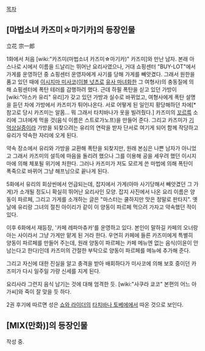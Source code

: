 [[목차]]
== [마법소녀 카즈미☆마기카]의 등장인물 == 
立花 宗一郎

1화에서 처음 [wiki:"카즈미(마법소녀 카즈미☆마기카)" 카즈미]와 만난 남자. 본래 아스나로 시에서 이름을 드날리는 뛰어난 요리사였으나, 거대 쇼핑센터 "BUY-LOT"에서 가게를 운영하던 중 쇼핑센터 운영자에게 사기를 당해 가게를 빼앗겼다. 그래서 원한을 품고 있던 때에 [[이시지마 미사코]]([[이블 넛츠]]로 [[유사 마녀]]화한 그 여형사)의 충동질에 의해 쇼핑센터에 폭탄 테러를 감행하려 했다. 근데 하필 폭탄을 싣고 있던 가방이 [wiki:"아스카 유리" 유리]가 갖고 있던 가방과 실수로 바뀌었고, 여형사에게 폭탄 설명을 듣던 차에 가방에서 카즈미가 튀어나온다. 서로 어떻게 된 일인지 황당해하던 차에[* 참고로 당시 카즈미는 알몸... 뭐 그래서 타치바나가 옷을 빌려줬다.] 카즈미의 [[꼬르륵]] 소리에 그녀에게 먹을 것(음식 이름은 스트로가노프)을 만들어 준다. 그리고 카즈미가 [[기억상실증]]이라 가방을 되찾으려는 유리의 연락을 받자 단서로 여기게 되어 함께 작당하고 유리가 약속한 자리에 오게 된다.

약속 장소에서 유리와 가방을 교환해 폭탄을 되찾지만, 원래 본심은 나쁜 남자가 아니었고 그래서 카즈미의 설득에 마음을 돌리려 했으나 그를 이용해 공을 세우려 했던 이시지마에 의해 체포될 위기에 처한다. 그러나 카즈미가 저도 모르게 쓴 마법에 의해 폭탄이 폭죽으로 바뀌어 그냥 해프닝으로 끝나게 된다.

5화에서 유리의 회상씬에서 언급되는데, 잡지에서 가게(아마 사기당해서 빼앗겼던 그 가게)가 소개될 정도니 확실히 뛰어난 요리사인 모양. 잡지 사진에서 나온 요리 이름은 양동이 파르페, 그리고 가게를 소개하는 글은 "마스터는 쿨하지만 맛은 정말로 판타지". 옛날에 유리랑 그녀의 절친 아이리가 같이 이 양동이 파르페 먹으려 가자고 약속했던 적이 있다.

이후 6화에서 재등장, '카페 레파마츄카'를 운영하고 있다. 본인이 말하길 카페의 오너랑 아는 사이라서 그냥 가게만 맡게 된 거라 한다. 우연히 카페에 들른 카즈미에게 특별히 양동이 파르페를 만들어 주는데, 원래 양동이 파르페는 카페 메뉴엔 없는 음식(이윤이 안 남는다고 한다)인데 카즈미의 간절한 부탁으로 양동이 파르페를 메뉴에 추가해 준다.

그리고 자신에 대한 진실을 알고 충격을 받아 배회하다가 미사코에 의해 보호 중이던 카즈미가 다시 일주일 가량 신세를 지게 된다. 

요리사라 그런지 음식 남기는 것에 대해 엄격한 듯. [wiki:"사쿠라 쿄코" 본편의 어느 아가씨]와 죽이 잘 맞을 듯 하다.

2권 후기에 따르면 성은 [[쇼와 라이더]]의 [[타치바나 토베에]]에서 따온 것으로 보인다.

== [MIX(만화)]의 등장인물 ==
작성 중.
